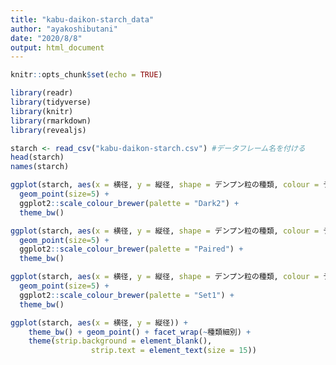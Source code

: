 ```yaml
---
title: "kabu-daikon-starch_data"
author: "ayakoshibutani"
date: "2020/8/8"
output: html_document
---
```


```r
knitr::opts_chunk$set(echo = TRUE)
```

```r
library(readr)
library(tidyverse)
library(knitr)
library(rmarkdown)
library(revealjs)
```

```r
starch <- read_csv("kabu-daikon-starch.csv") #データフレーム名を付ける
head(starch)
names(starch)
```

```r
ggplot(starch, aes(x = 横径, y = 縦径, shape = デンプン粒の種類, colour = デンプン粒の種類)) +
  geom_point(size=5) +
  ggplot2::scale_colour_brewer(palette = "Dark2") +
  theme_bw()
```

```r
ggplot(starch, aes(x = 横径, y = 縦径, shape = デンプン粒の種類, colour = デンプン粒の種類)) +
  geom_point(size=5) +
  ggplot2::scale_colour_brewer(palette = "Paired") +
  theme_bw()
```

```r
ggplot(starch, aes(x = 横径, y = 縦径, shape = デンプン粒の種類, colour = デンプン粒の種類)) +
  geom_point(size=5) +
  ggplot2::scale_colour_brewer(palette = "Set1") +
  theme_bw()
```


```r
ggplot(starch, aes(x = 横径, y = 縦径)) +
    theme_bw() + geom_point() + facet_wrap(~種類細別) +
    theme(strip.background = element_blank(), 
                  strip.text = element_text(size = 15))
```

